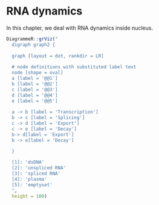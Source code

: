 # RNA dynamics
In this chapter, we deal with RNA dynamics inside nucleus.
```r
DiagrammeR::grViz("
  digraph graph2 {
  
  graph [layout = dot, rankdir = LR]
  
  # node definitions with substituted label text
  node [shape = oval]
  a [label = '@@1']
  b [label = '@@2']
  c [label = '@@3']
  d [label = '@@4']
  e [label = '@@5']
  
  a -> b [label = 'Transcription']
  b -> c [label = 'Splicing']
  c -> d [label = 'Export']
  c -> e [label = 'Decay']
  b-> d[label = 'Export']
  b -> e[label = 'Decay']

  }
  
  [1]: 'dsDNA'
  [2]: 'unspliced RNA'
  [3]: 'spliced RNA'
  [4]: 'plasma'
  [5]: 'emptyset'
  ",
  height = 100)
```

